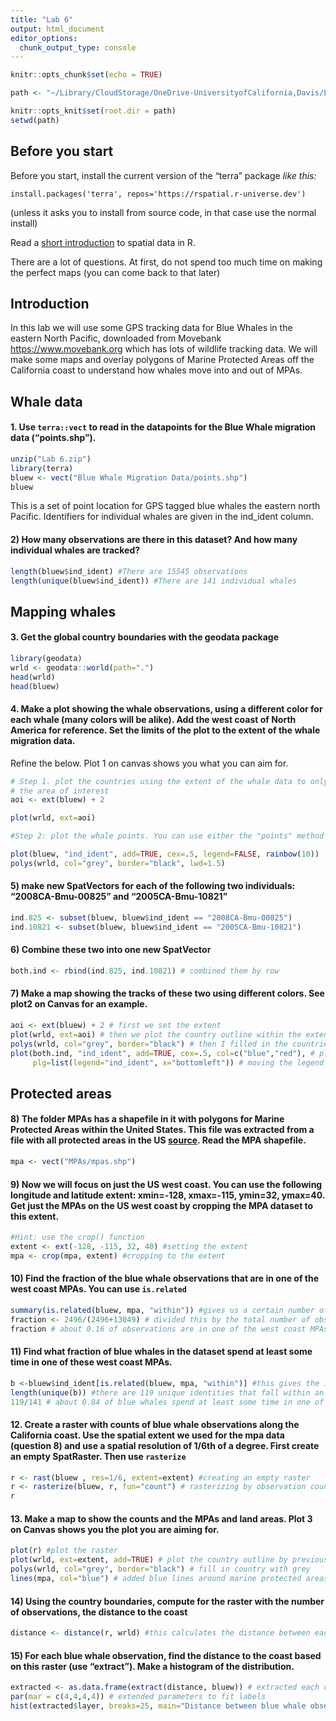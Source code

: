 ```yaml
---
title: "Lab 6"
output: html_document
editor_options: 
  chunk_output_type: console
---
```


```r
knitr::opts_chunk$set(echo = TRUE)

path <- "~/Library/CloudStorage/OneDrive-UniversityofCalifornia,Davis/ESP106/esp106-kelsea_macdonald/lab6"

knitr::opts_knit$set(root.dir = path)
setwd(path)
```

## Before you start

Before you start, install the current version of the "terra" package *like this:*

```
install.packages('terra', repos='https://rspatial.r-universe.dev')
```

(unless it asks you to install from source code, in that case use the normal install)

Read a [short introduction](https://rspatial.org/spatial/index.html) to spatial data in R.  

There are a lot of questions. At first, do not spend too much time on making the perfect maps (you can come back to that later)

## Introduction

In this lab we will use some GPS tracking data for Blue Whales in the eastern North Pacific, downloaded from Movebank <https://www.movebank.org> which has lots of wildlife tracking data. We will make some maps and overlay polygons of Marine Protected Areas off the California coast to understand how whales move into and out of MPAs.

## Whale data

#### 1. Use `terra::vect` to read in the datapoints for the Blue Whale migration data ("points.shp"). 

```r
unzip("Lab 6.zip")
library(terra)
bluew <- vect("Blue Whale Migration Data/points.shp")
bluew
```

This is a set of point location for GPS tagged blue whales the eastern north Pacific. Identifiers for individual whales are given in the ind_ident column. 

#### 2) How many observations are there in this dataset? And how many individual whales are tracked? 

```r
length(bluew$ind_ident) #There are 15545 observations
length(unique(bluew$ind_ident)) #There are 141 individual whales
```

## Mapping whales

#### 3. Get the global country boundaries with the geodata package 

```r
library(geodata)
wrld <- geodata::world(path=".")
head(wrld)
head(bluew)
```


#### 4. Make a plot showing the whale observations, using a different color for each whale (many colors will be alike). Add the west coast of North America for reference. Set the limits of the plot to the extent of the whale migration data. 

Refine the below. Plot 1 on canvas shows you what you can aim for.

```r
# Step 1. plot the countries using the extent of the whale data to only show the area of interest. 
# the area of interest
aoi <- ext(bluew) + 2

plot(wrld, ext=aoi)

#Step 2: plot the whale points. You can use either the "points" method or "plot( , add=TRUE)". The latter is easier for coloring, but you need to tell it not to add a legend.

plot(bluew, "ind_ident", add=TRUE, cex=.5, legend=FALSE, rainbow(10))
polys(wrld, col="grey", border="black", lwd=1.5)

```

#### 5) make new SpatVectors for each of the following two individuals: "2008CA-Bmu-00825" and "2005CA-Bmu-10821"

```r
ind.825 <- subset(bluew, bluew$ind_ident == "2008CA-Bmu-00825")
ind.10821 <- subset(bluew, bluew$ind_ident == "2005CA-Bmu-10821")
```

#### 6) Combine these two into one new SpatVector 

```r
both.ind <- rbind(ind.825, ind.10821) # combined them by row
```


#### 7) Make a map showing the tracks of these two using different colors. See plot2 on Canvas for an example.

```r
aoi <- ext(bluew) + 2 # first we set the extent
plot(wrld, ext=aoi) # then we plot the country outline within the extent
polys(wrld, col="grey", border="black") # then I filled in the countries with grey
plot(both.ind, "ind_ident", add=TRUE, cex=.5, col=c("blue","red"), # plot the 2 whale tracks
     plg=list(legend="ind_ident", x="bottomleft")) # moving the legend to the bottom left
```

## Protected areas

#### 8) The folder MPAs has a shapefile in it with polygons for Marine Protected Areas within the United States. This file was extracted from a file with all protected areas in the US [source](https://www.protectedplanet.net). Read the MPA shapefile. 

```r
mpa <- vect("MPAs/mpas.shp")
```

#### 9) Now we will focus on just the US west coast. You can use the following longitude and latitude extent: xmin=-128, xmax=-115, ymin=32, ymax=40. Get just the MPAs on the US west coast by cropping the MPA dataset to this extent.

```r
#Hint: use the crop() function
extent <- ext(-128, -115, 32, 40) #setting the extent
mpa <- crop(mpa, extent) #cropping to the extent
```

#### 10) Find the fraction of the blue whale observations that are in one of the west coast MPAs. You can use `is.related`

```r
summary(is.related(bluew, mpa, "within")) #gives us a certain number of TRUE's for the number of bluewhale observations that fall within mpa
fraction <- 2496/(2496+13049) # divided this by the total number of observations
fraction # about 0.16 of observations are in one of the west coast MPAs
```

#### 11) Find what fraction of blue whales in the dataset spend at least some time in one of these west coast MPAs. 

```r
b <-bluew$ind_ident[is.related(bluew, mpa, "within")] #this gives the identities of all the observations that fall within a marine protected area
length(unique(b)) #there are 119 unique identities that fall within an MPA
119/141 # about 0.84 of blue whales spend at least some time in one of the MPA's
```


#### 12. Create a raster with counts of blue whale observations along the California coast. Use the spatial extent we used for the mpa data (question 8) and use a spatial resolution of 1/6th of a degree. First create an empty SpatRaster. Then use `rasterize`

```r
r <- rast(bluew , res=1/6, extent=extent) #creating an empty raster
r <- rasterize(bluew, r, fun="count") # rasterizing by observation count
r
```

#### 13. Make a map to show the counts and the MPAs and land areas. Plot 3 on Canvas shows you the plot you are aiming for. 

```r
plot(r) #plot the raster
plot(wrld, ext=extent, add=TRUE) # plot the country outline by previous extent
polys(wrld, col="grey", border="black") # fill in country with grey
lines(mpa, col="blue") # added blue lines around marine protected areas
```

#### 14) Using the country boundaries, compute for the raster with the number of observations, the distance to the coast

```r
distance <- distance(r, wrld) #this calculates the distance between each raster value and the country outline (coast)
```

#### 15) For each blue whale observation, find the distance to the coast based on this raster (use "extract"). Make a histogram of the distribution. 

```r
extracted <- as.data.frame(extract(distance, bluew)) # extracted each distance by observation and turned into a dataframe so that its easier to plot
par(mar = c(4,4,4,4)) # extended parameters to fit labels
hist(extracted$layer, breaks=25, main="Distance between blue whale observations and coast", xlab= "distance (m)", ylab="count") # increased breaks to show pattern better
```

